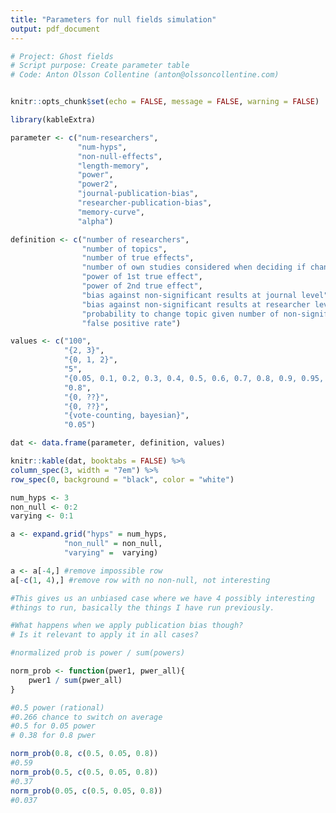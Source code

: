 ```yaml
---
title: "Parameters for null fields simulation"
output: pdf_document
---
```

```r
# Project: Ghost fields
# Script purpose: Create parameter table
# Code: Anton Olsson Collentine (anton@olssoncollentine.com)


knitr::opts_chunk$set(echo = FALSE, message = FALSE, warning = FALSE)

```


```r
library(kableExtra)

parameter <- c("num-researchers",
               "num-hyps",
               "non-null-effects",
               "length-memory",
               "power",
               "power2",
               "journal-publication-bias",
               "researcher-publication-bias",
               "memory-curve",
               "alpha")

definition <- c("number of researchers",
                "number of topics",
                "number of true effects",
                "number of own studies considered when deciding if changing topic",
                "power of 1st true effect",
                "power of 2nd true effect",
                "bias against non-significant results at journal level",
                "bias against non-significant results at researcher level",
                "probability to change topic given number of non-significant own results",
                "false positive rate")

values <- c("100",
            "{2, 3}",
            "{0, 1, 2}",
            "5",
            "{0.05, 0.1, 0.2, 0.3, 0.4, 0.5, 0.6, 0.7, 0.8, 0.9, 0.95, 1}",
            "0.8",
            "{0, ??}",
            "{0, ??}",
            "{vote-counting, bayesian}",
            "0.05")

dat <- data.frame(parameter, definition, values)

knitr::kable(dat, booktabs = FALSE) %>%
column_spec(3, width = "7em") %>%
row_spec(0, background = "black", color = "white")
```


```r

num_hyps <- 3
non_null <- 0:2
varying <- 0:1

a <- expand.grid("hyps" = num_hyps,
            "non_null" = non_null,
            "varying" =  varying)

a <- a[-4,] #remove impossible row
a[-c(1, 4),] #remove row with no non-null, not interesting

#This gives us an unbiased case where we have 4 possibly interesting
#things to run, basically the things I have run previously.

#What happens when we apply publication bias though?
# Is it relevant to apply it in all cases?

#normalized prob is power / sum(powers)

norm_prob <- function(pwer1, pwer_all){
    pwer1 / sum(pwer_all)
}

#0.5 power (rational)
#0.266 chance to switch on average
#0.5 for 0.05 power
# 0.38 for 0.8 pwer

norm_prob(0.8, c(0.5, 0.05, 0.8))
#0.59
norm_prob(0.5, c(0.5, 0.05, 0.8))
#0.37
norm_prob(0.05, c(0.5, 0.05, 0.8))
#0.037

```
